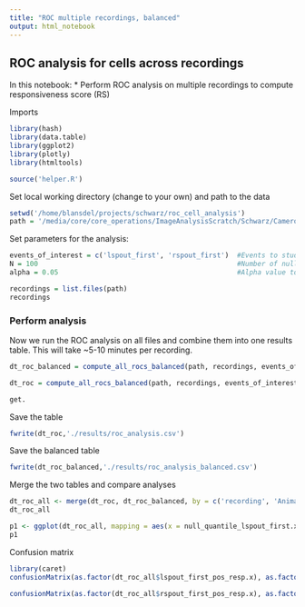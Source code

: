```yaml
---
title: "ROC multiple recordings, balanced"
output: html_notebook
---
```


## ROC analysis for cells across recordings

In this notebook:
* Perform ROC analysis on multiple recordings to compute responsiveness score (RS)

Imports
```r
library(hash)
library(data.table)
library(ggplot2)
library(plotly)
library(htmltools)

source('helper.R')
```

Set local working directory (change to your own) and path to the data
```r
setwd('/home/blansdel/projects/schwarz/roc_cell_analysis')
path = '/media/core/core_operations/ImageAnalysisScratch/Schwarz/Cameron/FOR_ROC/'
```

Set parameters for the analysis:
```r
events_of_interest = c('lspout_first', 'rspout_first')  #Events to study 
N = 100                                                 #Number of null ROC curves to generate
alpha = 0.05                                            #Alpha value to determine significance
```

```r
recordings = list.files(path)
recordings
```

### Perform analysis

Now we run the ROC analysis on all files and combine them into one results table.
This will take ~5-10 minutes per recording.
```r
dt_roc_balanced = compute_all_rocs_balanced(path, recordings, events_of_interest, N, alpha)
```

```r
dt_roc = compute_all_rocs_balanced(path, recordings, events_of_interest, N, alpha, balanced = FALSE)
```

```r
get.
```

Save the table
```r
fwrite(dt_roc,'./results/roc_analysis.csv')
```

Save the balanced table
```r
fwrite(dt_roc_balanced,'./results/roc_analysis_balanced.csv')
```

Merge the two tables and compare analyses
```r
dt_roc_all <- merge(dt_roc, dt_roc_balanced, by = c('recording', 'Animal', 'Session', 'CellID'))
dt_roc_all
```

```r
p1 <- ggplot(dt_roc_all, mapping = aes(x = null_quantile_lspout_first.x, y = null_quantile_lspout_first.y)) + geom_point()
p1
```

Confusion matrix
```r
library(caret)
confusionMatrix(as.factor(dt_roc_all$lspout_first_pos_resp.x), as.factor(dt_roc_all$lspout_first_pos_resp.y))
```


```r
confusionMatrix(as.factor(dt_roc_all$rspout_first_pos_resp.x), as.factor(dt_roc_all$rspout_first_pos_resp.y))
```